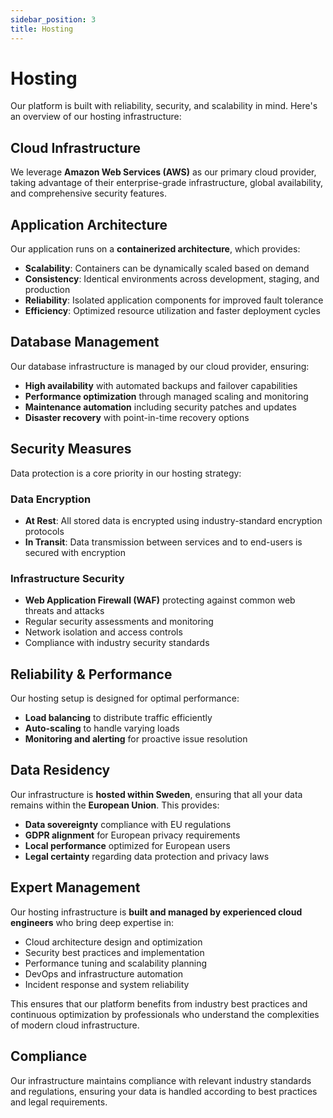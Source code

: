```yaml
---
sidebar_position: 3
title: Hosting
---
```


# Hosting

Our platform is built with reliability, security, and scalability in mind. Here's an overview of our hosting infrastructure:

## Cloud Infrastructure

We leverage **Amazon Web Services (AWS)** as our primary cloud provider, taking advantage of their enterprise-grade infrastructure, global availability, and comprehensive security features.

## Application Architecture

Our application runs on a **containerized architecture**, which provides:

- **Scalability**: Containers can be dynamically scaled based on demand
- **Consistency**: Identical environments across development, staging, and production
- **Reliability**: Isolated application components for improved fault tolerance
- **Efficiency**: Optimized resource utilization and faster deployment cycles

## Database Management

Our database infrastructure is managed by our cloud provider, ensuring:

- **High availability** with automated backups and failover capabilities
- **Performance optimization** through managed scaling and monitoring
- **Maintenance automation** including security patches and updates
- **Disaster recovery** with point-in-time recovery options

## Security Measures

Data protection is a core priority in our hosting strategy:

### Data Encryption
- **At Rest**: All stored data is encrypted using industry-standard encryption protocols
- **In Transit**: Data transmission between services and to end-users is secured with encryption

### Infrastructure Security
- **Web Application Firewall (WAF)** protecting against common web threats and attacks
- Regular security assessments and monitoring
- Network isolation and access controls
- Compliance with industry security standards

## Reliability & Performance

Our hosting setup is designed for optimal performance:

- **Load balancing** to distribute traffic efficiently
- **Auto-scaling** to handle varying loads
- **Monitoring and alerting** for proactive issue resolution

## Data Residency

Our infrastructure is **hosted within Sweden**, ensuring that all your data remains within the **European Union**. This provides:

- **Data sovereignty** compliance with EU regulations
- **GDPR alignment** for European privacy requirements
- **Local performance** optimized for European users
- **Legal certainty** regarding data protection and privacy laws

## Expert Management

Our hosting infrastructure is **built and managed by experienced cloud engineers** who bring deep expertise in:

- Cloud architecture design and optimization
- Security best practices and implementation
- Performance tuning and scalability planning
- DevOps and infrastructure automation
- Incident response and system reliability

This ensures that our platform benefits from industry best practices and continuous optimization by professionals who understand the complexities of modern cloud infrastructure.

## Compliance

Our infrastructure maintains compliance with relevant industry standards and regulations, ensuring your data is handled according to best practices and legal requirements.
